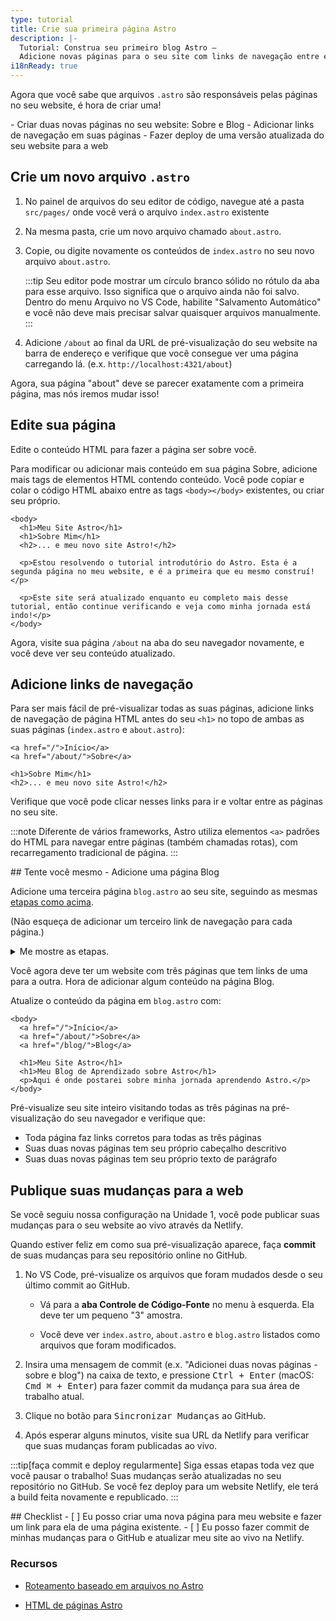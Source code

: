 ```yaml
---
type: tutorial
title: Crie sua primeira página Astro
description: |-
  Tutorial: Construa seu primeiro blog Astro —
  Adicione novas páginas para o seu site com links de navegação entre elas
i18nReady: true
---
```



Agora que você sabe que arquivos `.astro` são responsáveis pelas páginas no seu website, é hora de criar uma!

<PreCheck>
  - Criar duas novas páginas no seu website: Sobre e Blog
  - Adicionar links de navegação em suas páginas
  - Fazer deploy de uma versão atualizada do seu website para a web
</PreCheck>

## Crie um novo arquivo `.astro`

1. No painel de arquivos do seu editor de código, navegue até a pasta `src/pages/` onde você verá o arquivo `index.astro` existente

2. Na mesma pasta, crie um novo arquivo chamado `about.astro`.

3. Copie, ou digite novamente os conteúdos de `index.astro` no seu novo arquivo `about.astro`.

    :::tip
    Seu editor pode mostrar um círculo branco sólido no rótulo da aba para esse arquivo. Isso significa que o arquivo ainda não foi salvo. Dentro do menu Arquivo no VS Code, habilite "Salvamento Automático" e você não deve mais precisar salvar quaisquer arquivos manualmente.
    :::

4. Adicione `/about` ao final da URL de pré-visualização do seu website na barra de endereço e verifique que você consegue ver uma página carregando lá. (e.x. `http://localhost:4321/about`)

Agora, sua página "about" deve se parecer exatamente com a primeira página, mas nós iremos mudar isso!

## Edite sua página

Edite o conteúdo HTML para fazer a página ser sobre você.

Para modificar ou adicionar mais conteúdo em sua página Sobre, adicione mais tags de elementos HTML contendo conteúdo. Você pode copiar e colar o código HTML abaixo entre as tags `<body></body>` existentes, ou criar seu próprio.

```astro title="src/pages/about.astro" ins={3-8} del={2}
<body>
  <h1>Meu Site Astro</h1>
  <h1>Sobre Mim</h1>
  <h2>... e meu novo site Astro!</h2>

  <p>Estou resolvendo o tutorial introdutório do Astro. Esta é a segunda página no meu website, e é a primeira que eu mesmo construí!</p>

  <p>Este site será atualizado enquanto eu completo mais desse tutorial, então continue verificando e veja como minha jornada está indo!</p>
</body>
```

Agora, visite sua página `/about` na aba do seu navegador novamente, e você deve ver seu conteúdo atualizado.

## Adicione links de navegação

Para ser mais fácil de pré-visualizar todas as suas páginas, adicione links de navegação de página HTML antes do seu `<h1>` no topo de ambas as suas páginas (`index.astro` e `about.astro`):

```astro title="src/pages/about.astro" ins={1-2}
<a href="/">Início</a>
<a href="/about/">Sobre</a>

<h1>Sobre Mim</h1>
<h2>... e meu novo site Astro!</h2>
```

Verifique que você pode clicar nesses links para ir e voltar entre as páginas no seu site.

:::note
Diferente de vários frameworks, Astro utiliza elementos `<a>` padrões do HTML para navegar entre páginas (também chamadas rotas), com recarregamento tradicional de página.
:::

<Box icon="puzzle-piece">
## Tente você mesmo - Adicione uma página Blog

Adicione uma terceira página `blog.astro` ao seu site, seguindo as mesmas [etapas como acima](#crie-um-novo-arquivo-astro).

(Não esqueça de adicionar um terceiro link de navegação para cada página.)

<details>
<summary>Me mostre as etapas.</summary>
1. Crie um novo arquivo em `src/pages/blog.astro`.
2. Copie os conteúdos de `index.astro` e os cole em `blog.astro`.
3. [Adicione um terceiro link de navegação](#adicione-links-de-navegação) ao topo de cada página:

```astro title="src/pages/index.astro" ins={4}
<body>
  <a href="/">Início</a>
  <a href="/about/">Sobre</a>
  <a href="/blog/">Blog</a>

  <h1>Meu Site Astro</h1>
</body>
```
</details>
</Box>

Você agora deve ter um website com três páginas que tem links de uma para a outra. Hora de adicionar algum conteúdo na página Blog.

Atualize o conteúdo da página em `blog.astro` com:
```astro astro title="src/pages/blog.astro" ins={7-8} del={6}
<body>
  <a href="/">Início</a>
  <a href="/about/">Sobre</a>
  <a href="/blog/">Blog</a>

  <h1>Meu Site Astro</h1>
  <h1>Meu Blog de Aprendizado sobre Astro</h1>
  <p>Aqui é onde postarei sobre minha jornada aprendendo Astro.</p>
</body>
```

Pré-visualize seu site inteiro visitando todas as três páginas na pré-visualização do seu navegador e verifique que:
- Toda página faz links corretos para todas as três páginas
- Suas duas novas páginas tem seu próprio cabeçalho descritivo 
- Suas duas novas páginas tem seu próprio texto de parágrafo

## Publique suas mudanças para a web

Se você seguiu nossa configuração na Unidade 1, você pode publicar suas mudanças para o seu website ao vivo através da Netlify.

Quando estiver feliz em como sua pré-visualização aparece, faça **commit** de suas mudanças para seu repositório online no GitHub.

1. No VS Code, pré-visualize os arquivos que foram mudados desde o seu último commit ao GitHub. 

    - Vá para a **aba Controle de Código-Fonte** no menu à esquerda. Ela deve ter um pequeno "3" amostra.

    - Você deve ver `index.astro`, `about.astro` e `blog.astro` listados como arquivos que foram modificados.

2. Insira uma mensagem de commit (e.x. "Adicionei duas novas páginas - sobre e blog") na caixa de texto, e pressione <kbd>Ctrl + Enter</kbd> (macOS: <kbd>Cmd ⌘ + Enter</kbd>) para fazer commit da mudança para sua área de trabalho atual.

3. Clique no botão para <kbd>Sincronizar Mudanças</kbd> ao GitHub.

4. Após esperar alguns minutos, visite sua URL da Netlify para verificar que suas mudanças foram publicadas ao vivo.

:::tip[faça commit e deploy regularmente]
Siga essas etapas toda vez que você pausar o trabalho! Suas mudanças serão atualizadas no seu repositório no GitHub. Se você fez deploy para um website Netlify, ele terá a build feita novamente e republicado.
:::



<Box icon="check-list">
## Checklist

<Checklist>
- [ ] Eu posso criar uma nova página para meu website e fazer um link para ela de uma página existente.
- [ ] Eu posso fazer commit de minhas mudanças para o GitHub e atualizar meu site ao vivo na Netlify.
</Checklist>
</Box>

### Recursos

- [Roteamento baseado em arquivos no Astro](/pt-br/basics/astro-pages/#roteamento-baseado-em-arquivos)

- [HTML de páginas Astro](/pt-br/basics/astro-pages/#páginas-astro)
